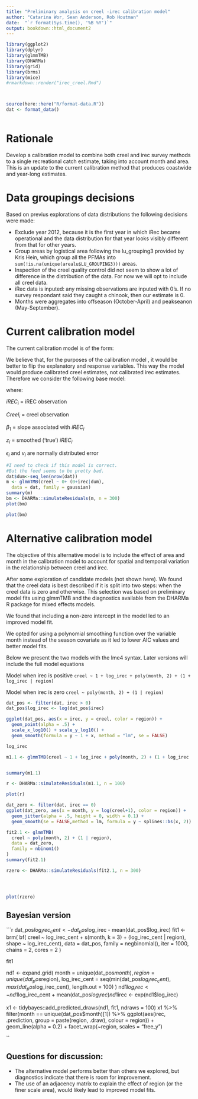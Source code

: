 ```yaml
---
title: "Preliminary analysis on creel -irec calibration model"
author: "Catarina Wor, Sean Anderson, Rob Houtman"
date:  "`r format(Sys.time(), '%B %Y')`"
output: bookdown::html_document2
---
```


 

```r

library(ggplot2)
library(dplyr)
library(glmmTMB)
library(DHARMa)
library(grid)
library(brms)
library(mice)
#rmarkdown::render("irec_creel.Rmd")



source(here::here("R/format-data.R"))
dat <- format_data()



```

# Rationale

Develop a calibration model to combine both creel and irec survey methods to a single recreational catch estimate, taking into account month and area. This is an update to the current calibration method that produces coastwide and year-long estimates.  



# Data groupings decisions

Based on previus explorations of data distributions  the following decisions were made:

- Exclude year 2012, because it is the first year in which iRec became operational and the data distribution for that year looks visibly different from that for other years. 
- Group areas by logistical area following the lu_grouping3 provided by Kris Hein, which group all the PFMAs into `sum(!is.na(unique(arealu$LU_GROUPING3)))` areas. 
- Inspection of the creel quality control did not seem to show a lot of difference in the distribution of the data. For now we will opt to include all creel data.
- iRec data is inputed: any missing observations are inputed with 0's. If no survey respondant said they caught a chinook, then our estimate is 0. 
- Months were aggregates into offseason (October-April) and peakseanon (May-September).




# Current calibration model

The current calibration model is of the form: 


\begin{align}
&iREC_i =  \beta_1\cdot z_i + \epsilon_i\\
&z_i = Creel_i   + \nu_{i} 
\end{align}



We believe that, for the purposes of the calibration model , it would be better to flip the explanatory and response variables. This way the model would produce calibrated creel estimates, not calibrated irec estimates. 
Therefore we consider the following base model: 

\begin{align}
&Creel_i =  \beta_1\cdot z_i + \epsilon_i\\
&z_i = iREC_i   + \nu_{i} 
\end{align}

\begin{align}
&\epsilon_i \sim N(0,\sigma_{\epsilon})\\
&\nu_{i} \sim N(0,\sigma_{\nu})
\end{align}

 where:

$iREC_i$ =  iREC observation 

$Creel_i$ =  creel observation 

$\beta_1$ =  slope associated with $iREC_i$ 

$z_i$ = smoothed ('true') $iREC_i$ 

$\epsilon_i$ and $\nu_{i}$ are normally distributed error 




```r

#I need to check if this model is correct.
#But the feed seems to be pretty bad.
dat$dum<-seq_len(nrow(dat))
m <- glmmTMB(creel ~ 0+ (0+irec|dum),
  data = dat, family = gaussian)
summary(m)
bm <- DHARMa::simulateResiduals(m, n = 300)
plot(bm)

```


```r

plot(bm)

```


# Alternative calibration model

The objective of this alternative model is to include the effect of area and month in the calibration model to account for spatial and temporal variation in the relationship between creel and irec. 

After some exploration of candidate models (not shown here). We found that the creel data is best described if it is split into two steps: when the creel data is zero and otherwise. This selection was based on preliminary model fits using glmmTMB and the diagnostics available from the DHARMa R package for mixed effects models. 

We found that including a non-zero intercept in the model led to an improved model fit. 

We opted for using a polynomial smoothing function over the variable month instead of the season covariate as it led to lower AIC values and better model fits. 


Below we present the two models with the lme4 syntax. Later versions will include the full model equations

Model when irec is positive
`creel ~ 1 + log_irec + poly(month, 2) + (1 + log_irec | region)`

Model when irec is zero
`creel ~ poly(month, 2) + (1 | region)`



```r

dat_pos <- filter(dat, irec > 0)
dat_pos$log_irec <- log(dat_pos$irec)

ggplot(dat_pos, aes(x = irec, y = creel, color = region)) +
  geom_point(alpha = .5) +
  scale_x_log10() + scale_y_log10() +
  geom_smooth(formula = y ~ 1 + x, method = "lm", se = FALSE)

log_irec

m1.1 <- glmmTMB(creel ~ 1 + log_irec + poly(month, 2) + (1 + log_irec | region), data = dat_pos, family = nbinom1(), dispformula = ~log_irec)


summary(m1.1)

r <- DHARMa::simulateResiduals(m1.1, n = 100)


```


```r

plot(r)

```

```r
dat_zero <- filter(dat, irec == 0)
ggplot(dat_zero, aes(x = month, y = log(creel+1), color = region)) +
  geom_jitter(alpha = .5, height = 0, width = 0.1) +
  geom_smooth(se = FALSE,method = lm, formula = y ~ splines::bs(x, 2))

fit2.1 <- glmmTMB(
  creel ~ poly(month, 2) + (1 | region), 
  data = dat_zero,
  family = nbinom1()
)
summary(fit2.1)

rzero <- DHARMa::simulateResiduals(fit2.1, n = 300)





```



```r

plot(rzero)

```


## Bayesian version


```r
dat_pos$log_irec_cent <- dat_pos$log_irec - mean(dat_pos$log_irec)
fit1 <- brm(
  bf(
    creel ~ log_irec_cent + s(month, k = 3) + 
      (log_irec_cent | region), 
    shape ~ log_irec_cent), 
  data = dat_pos, 
  family = negbinomial(),
  iter = 1000, chains = 2, cores = 2
)

fit1



nd1 <- expand.grid(
  month = unique(dat_pos$month), 
  region = unique(dat_pos$region),
  log_irec_cent = seq(min(dat_pos$log_irec_cent), max(dat_pos$log_irec_cent), length.out = 100)
)
nd1$log_irec <- nd1$log_irec_cent + mean(dat_pos$log_irec)
nd1$irec <- exp(nd1$log_irec)



x1 <- tidybayes::add_predicted_draws(nd1, fit1, ndraws = 100)
x1 %>% 
  filter(month == unique(dat_pos$month)[1]) %>% 
  ggplot(aes(irec, .prediction, group = paste(region, .draw), colour = region)) +
  geom_line(alpha = 0.2) +
  facet_wrap(~region, scales = "free_y")


``

## Questions for discussion:

- The alternative model performs better than others we explored, but diagnostics indicate that there is room for improvement.
- The use of an adjacency matrix to explain the effect of region (or the finer scale area), would likely lead to improved model fits.   

